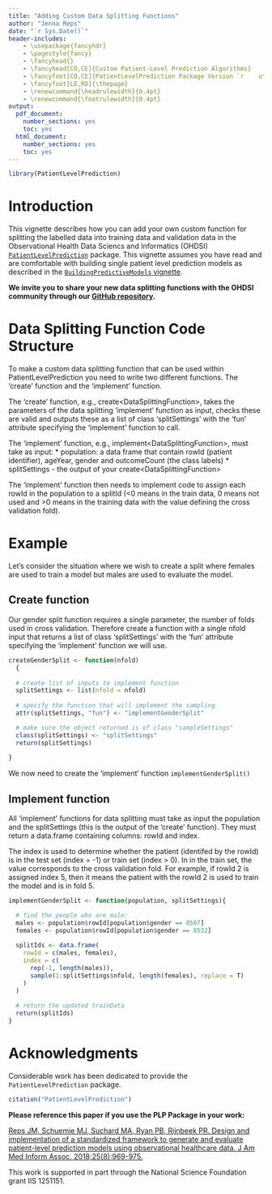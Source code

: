 ```yaml
---
title: "Adding Custom Data Splitting Functions"
author: "Jenna Reps"
date: "`r Sys.Date()`"
header-includes:
    - \usepackage{fancyhdr}
    - \pagestyle{fancy}
    - \fancyhead{}
    - \fancyhead[CO,CE]{Custom Patient-Level Prediction Algorithms}
    - \fancyfoot[CO,CE]{PatientLevelPrediction Package Version `r    utils::packageVersion("PatientLevelPrediction")`}
    - \fancyfoot[LE,RO]{\thepage}
    - \renewcommand{\headrulewidth}{0.4pt}
    - \renewcommand{\footrulewidth}{0.4pt}
output:
  pdf_document:
    number_sections: yes
    toc: yes
  html_document:
    number_sections: yes
    toc: yes
---
```


```{=html}
<!--
%\VignetteEngine{knitr::knitr}
%\VignetteIndexEntry{Adding Custom Data Splitting}
-->
```
```r
library(PatientLevelPrediction)
```

# Introduction

This vignette describes how you can add your own custom function for splitting the labelled data into training data and validation data in the Observational Health Data Sciencs and Informatics (OHDSI) [`PatientLevelPrediction`](http://github.com/OHDSI/PatientLevelPrediction) package. This vignette assumes you have read and are comfortable with building single patient level prediction models as described in the [`BuildingPredictiveModels` vignette](https://github.com/OHDSI/PatientLevelPrediction/blob/master/inst/doc/BuildingPredictiveModels.pdf).

**We invite you to share your new data splitting functions with the OHDSI community through our [GitHub repository](http://github.com/OHDSI/PatientLevelPrediction).**

# Data Splitting Function Code Structure

To make a custom data splitting function that can be used within PatientLevelPrediction you need to write two different functions. The 'create' function and the 'implement' function.

The 'create' function, e.g., create\<DataSplittingFunction\>, takes the parameters of the data splitting 'implement' function as input, checks these are valid and outputs these as a list of class 'splitSettings' with the 'fun' attribute specifying the 'implement' function to call.

The 'implement' function, e.g., implement\<DataSplittingFunction\>, must take as input: \* population: a data frame that contain rowId (patient identifier), ageYear, gender and outcomeCount (the class labels) \* splitSettings - the output of your create\<DataSplittingFunction\>

The 'implement' function then needs to implement code to assign each rowId in the population to a splitId (\<0 means in the train data, 0 means not used and \>0 means in the training data with the value defining the cross validation fold).

# Example

Let's consider the situation where we wish to create a split where females are used to train a model but males are used to evaluate the model.

## Create function

Our gender split function requires a single parameter, the number of folds used in cross validation. Therefore create a function with a single nfold input that returns a list of class 'splitSettings' with the 'fun' attribute specifying the 'implement' function we will use.

```r
createGenderSplit <- function(nfold)
  {
  
  # create list of inputs to implement function
  splitSettings <- list(nfold = nfold)
  
  # specify the function that will implement the sampling
  attr(splitSettings, "fun") <- "implementGenderSplit"

  # make sure the object returned is of class "sampleSettings"
  class(splitSettings) <- "splitSettings"
  return(splitSettings)
  
}
```

We now need to create the 'implement' function `implementGenderSplit()`

## Implement function

All 'implement' functions for data splitting must take as input the population and the splitSettings (this is the output of the 'create' function). They must return a data.frame containing columns: rowId and index.

The index is used to determine whether the patient (identifed by the rowId) is in the test set (index = -1) or train set (index \> 0). In in the train set, the value corresponds to the cross validation fold. For example, if rowId 2 is assigned index 5, then it means the patient with the rowId 2 is used to train the model and is in fold 5.

```r
implementGenderSplit <- function(population, splitSettings){

  # find the people who are male:
  males <- population$rowId[population$gender == 8507]
  females <- population$rowId[population$gender == 8532]
  
  splitIds <- data.frame(
    rowId = c(males, females),
    index = c(
      rep(-1, length(males)),
      sample(1:splitSettings$nfold, length(females), replace = T)
    )
  )
  
  # return the updated trainData
  return(splitIds)
}

```

# Acknowledgments

Considerable work has been dedicated to provide the `PatientLevelPrediction` package.

```r
citation("PatientLevelPrediction")
```

**Please reference this paper if you use the PLP Package in your work:**

[Reps JM, Schuemie MJ, Suchard MA, Ryan PB, Rijnbeek PR. Design and implementation of a standardized framework to generate and evaluate patient-level prediction models using observational healthcare data. J Am Med Inform Assoc. 2018;25(8):969-975.](http://dx.doi.org/10.1093/jamia/ocy032)

This work is supported in part through the National Science Foundation grant IIS 1251151.
